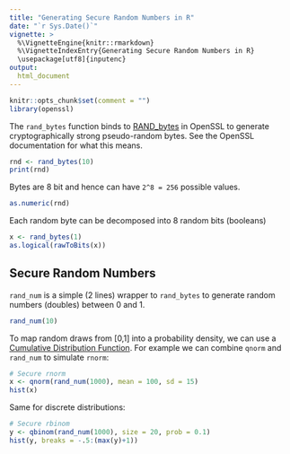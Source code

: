 ---
title: "Generating Secure Random Numbers in R"
date: "`r Sys.Date()`"
vignette: >
  %\VignetteEngine{knitr::rmarkdown}
  %\VignetteIndexEntry{Generating Secure Random Numbers in R}
  \usepackage[utf8]{inputenc}  
output:
  html_document
---

```{r, echo = FALSE, message = FALSE}
knitr::opts_chunk$set(comment = "")
library(openssl)
```

The `rand_bytes` function binds to [RAND_bytes](https://www.openssl.org/docs/crypto/RAND_bytes.html) in OpenSSL to generate cryptographically strong pseudo-random bytes. See the OpenSSL documentation for what this means. 

```{r}
rnd <- rand_bytes(10)
print(rnd)
```

Bytes are 8 bit and hence can have `2^8 = 256` possible values.

```{r}
as.numeric(rnd)
```

Each random byte can be decomposed into 8 random bits (booleans)

```{r}
x <- rand_bytes(1)
as.logical(rawToBits(x))
```

## Secure Random Numbers

`rand_num` is a simple (2 lines) wrapper to `rand_bytes` to generate random numbers (doubles) between 0 and 1.

```{r}
rand_num(10)
```

To map random draws from [0,1] into a probability density, we can use a [Cumulative Distribution Function](http://en.wikipedia.org/wiki/Cumulative_distribution_function). For example we can combine `qnorm` and `rand_num` to simulate `rnorm`:

```{r}
# Secure rnorm
x <- qnorm(rand_num(1000), mean = 100, sd = 15)
hist(x)
```

Same for discrete distributions:

```{r}
# Secure rbinom
y <- qbinom(rand_num(1000), size = 20, prob = 0.1)
hist(y, breaks = -.5:(max(y)+1))
```
